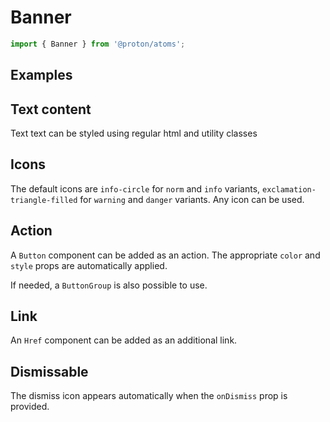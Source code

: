 

# Banner

```js
import { Banner } from '@proton/atoms';
```

<Canvas withSource="open">
    <Story id="components-banner--basic" />
</Canvas>

<Story id="components-banner--sandbox" />

## Examples

<Story id="components-banner--all" />

## Text content

Text text can be styled using regular html and utility classes

<Canvas withSource="open">
    <Story id="components-banner--text-content" />
</Canvas>

## Icons

The default icons are `info-circle` for `norm` and `info` variants, `exclamation-triangle-filled` for `warning` and `danger` variants. Any icon can be used.

<Canvas withSource="open">
    <Story id="components-banner--icons" />
</Canvas>

## Action

A `Button` component can be added as an action. The appropriate `color` and `style` props are automatically applied.

<Canvas withSource="open">
    <Story id="components-banner--action" />
</Canvas>

If needed, a `ButtonGroup` is also possible to use.

<Canvas withSource="open">
    <Story id="components-banner--double-action" />
</Canvas>

## Link

An `Href` component can be added as an additional link.

<Canvas withSource="open">
    <Story id="components-banner--link" />
</Canvas>

## Dismissable

The dismiss icon appears automatically when the `onDismiss` prop is provided.

<Canvas withSource="open">
    <Story id="components-banner--dismissable" />
</Canvas>
